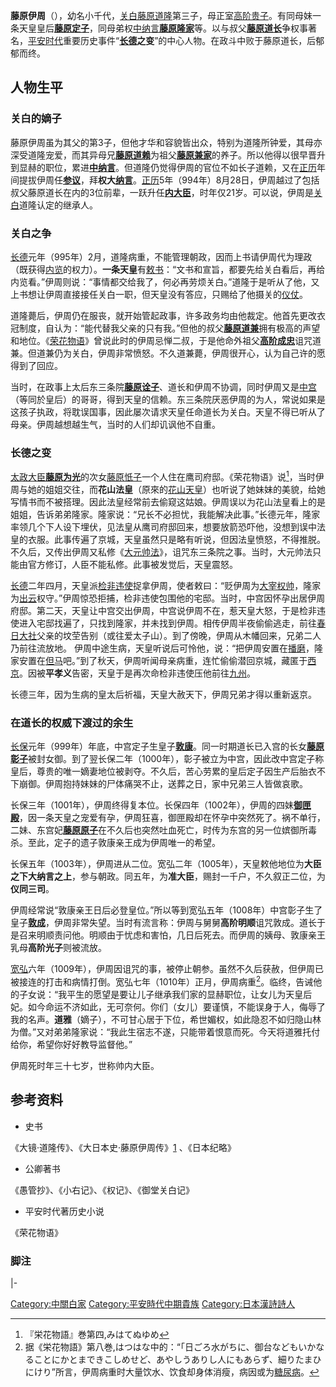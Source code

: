 
{{refimprove|time=2014-12-20}}
{{東亞男性歷史人物
|名稱 =藤原伊周
|身份 =日本贵族、[[公卿|公卿]]
|國家 =日本
|時代 =[[平安时代|平安时代]]中期
|政權 =
|主君 =[[一条天皇|一条天皇]]
|屆數 =
|最高職務 =[[内大臣|内大臣]]
|前任 =
|繼任 = 
|圖片名稱 =
|圖片大小 =
|圖片說明 =
|姓名 =藤原伊周
|封爵 =
|封號 =
|位階 =正二位
|封地 =
|神號 =
|氏族 =[[File:Japanese_crest_Sagari_Fuji.svg|22px]] [[藤原北家|藤原北家]]九条流兼家流
|出身地 =
|府邸 =室町邸、九条邸
|世系 = 
|初名 =
|幼名 =小千代君
|小字 =
|別名 =
|號 =
|法號 =
|院號 =
|戒名 =
|其他名號 =
|出生日期 =[[天延|天延]]2年（974年）
|出生地點 =
|婚年 =
|逝世日期 =[[宽弘|宽弘]]7年（1010年）正月28日
|逝世地點 =
|諡號 =
|墓葬 =
|祠廟 =
|父親 =[[藤原道隆|藤原道隆]]
|嫡母 =
|母親 =[[高阶贵子|高阶贵子]]
|養父 =
|元配 =
|正室 =[[源重光|源重光]]之女
|側室 =[[源致明|源致明]]之女
|正室之父 =源重光
|正室之嫡母 =
|正室之母 =
|兄弟 =
|姊妹 =
|嫡兄弟 =
|嫡姊妹 =
|庶兄弟 =
|同胞兄弟 =[[藤原隆家|藤原隆家]]、[[小松僧都隆元|小松僧都隆元]]
|同胞姊妹 =[[藤原定子|藤原定子]]、[[藤原原子|藤原原子]]、[[藤原道隆三女|藤原道隆三女]]、[[御匣殿_(藤原氏)|御匣殿]]
|異母兄弟 =[[藤原道赖|藤原道赖]]<br />[[藤原周家|藤原周家]]<br />[[藤原周赖|藤原周赖]]<br />[[藤原好亲|藤原好亲]]<br />[[藤原赖亲|藤原赖亲]]
|異母姊妹 =皇太后[[藤原妍子|藤原妍子]]女房<br />[[平重义室|平重义室]]
|異父兄弟 =
|異父姊妹 =
|繼兄弟 =
|繼姊妹 =
|嫡子 =[[藤原道雅|藤原道雅]]（从三位[[京職|左京大夫]]、荒三位、恶三位）
|嫡女 =[[藤原赖宗|藤原赖宗]]之妻<br />[[藤原周子|藤原周子]]（上东门院{{tsl|ja|女房}}）
|庶子 =[[藤原显长|藤原显长]]（从五位上缝殿头）
|庶女 =
|其他親屬 =[[高阶成忠|高阶成忠]]（外公）<br />[[高阶明顺|高阶明顺]]（舅舅）<br />[[高阶积善|高阶积善]]（舅舅）<br />[[高阶光子|高阶光子]]（姨母）
|經歷 = 
|著作 =
|注釋 =
}}
{{japanese|japanese=藤原 伊周|kana=ふじわら の これちか|romaji=Fujiwara no Korechiga}}

'''藤原伊周'''（{{bd|974年||1010年|2月14日}}），幼名小千代，[[关白|关白]][[藤原道隆|藤原道隆]]第三子，母正室[[高阶贵子|高阶贵子]]。有同母妹一条天皇皇后'''[[藤原定子|藤原定子]]'''，同母弟权[[中纳言|中纳言]]'''[[藤原隆家|藤原隆家]]'''等。以与叔父'''[[藤原道长|藤原道长]]'''争权事著名，[[平安时代|平安时代]]重要历史事件“'''[[长德|长德]]之变'''”的中心人物。在政斗中败于藤原道长，后郁郁而终。

==人物生平==
===关白的嫡子===
藤原伊周虽为其父的第3子，但他才华和容貌皆出众，特别为道隆所钟爱，其母亦深受道隆宠爱，而其异母兄'''[[藤原道赖|藤原道赖]]'''为祖父'''[[藤原兼家|藤原兼家]]'''的养子。所以他得以很早晋升到显赫的职位，累进'''[[中纳言|中纳言]]'''。但道隆仍觉得伊周的官位不如长子道赖，又在[[正历|正历]]年间提拔伊周任'''[[参议|参议]]'''，拜'''权大[[纳言|纳言]]'''。[[正历|正历]]5年（994年）8月28日，伊周越过了包括叔父藤原道长在内的3位前辈，一跃升任'''[[内大臣|内大臣]]'''，时年仅21岁。可以说，伊周是[[关白|关白]]道隆认定的继承人。

===关白之争===
[[长德|长德]]元年（995年）2月，道隆病重，不能管理朝政，因而上书请伊周代为理政（既获得[[内览|内览]]的权力）。'''一条天皇'''有[[敕书|敕书]]：“文书和宣旨，都要先给关白看后，再给内览看。”伊周则说：“事情都交给我了，何必再劳烦关白。”道隆于是听从了他，又上书想让伊周直接接任关白一职，但天皇没有答应，只赐给了他摄关的[[仪仗|仪仗]]。

道隆薨后，伊周仍在服丧，就开始管起政事，许多政务均由他裁定。他首先更改衣冠制度，自认为：“能代替我父亲的只有我。”但他的叔父'''[[藤原道兼|藤原道兼]]'''拥有极高的声望和地位。《[[荣花物语|荣花物语]]》曾说此时的伊周忌惮二叔，于是他命外祖父'''[[高阶成忠|高阶成忠]]'''诅咒道兼。但道兼仍为关白，伊周非常愤怒。不久道兼薨，伊周很开心，认为自己许的愿得到了回应。

当时，在政事上太后东三条院'''[[藤原诠子|藤原诠子]]'''、道长和伊周不协调，同时伊周又是[[中宫|中宫]]（等同於皇后）的哥哥，得到天皇的信赖。东三条院厌恶伊周的为人，常说如果是这孩子执政，将耽误国事，因此屡次请求天皇任命道长为关白。天皇不得已听从了母亲。伊周越想越生气，当时的人们却讥讽他不自重。

===长德之变===
[[太政大臣|太政大臣]]'''[[藤原为光|藤原为光]]'''的次女[[藤原忯子|藤原忯子]]一个人住在鹰司府邸。《荣花物语》说<ref>『栄花物語』巻第四,みはてぬゆめ</ref>，当时伊周与她的姐姐交往，而'''花山法皇'''（原來的[[花山天皇|花山天皇]]）也听说了她妹妹的美貌，给她写情书而不被搭理。因此法皇经常前去偷窥这姑娘。伊周误以为花山法皇看上的是姐姐，告诉弟弟隆家。隆家说：“兄长不必担忧，我能解决此事。”长德元年，隆家率领几个下人设下埋伏，见法皇从鹰司府邸回来，想要放箭恐吓他，没想到误中法皇的衣服。此事传遍了京城，天皇虽然只是略有听说，但因法皇愤怒，不得推脱。不久后，又传出伊周又私修《[[大元帅法|大元帅法]]》，诅咒东三条院之事。当时，大元帅法只能由官方修订，人臣不能私修。此事被发觉后，天皇震怒。

[[长德|长德]]二年四月，天皇派[[检非违使|检非违使]]捉拿伊周，使者敕曰：“贬伊周为[[大宰权帅|大宰权帅]]，隆家为[[出云|出云]]权守。”伊周惊恐拒捕，检非违使包围他的宅邸。当时，中宫因怀孕出居伊周府邸。第二天，天皇让中宫交出伊周，中宫说伊周不在，惹天皇大怒，于是检非违使进入宅邸找遍了，只找到隆家，并未找到伊周。相传伊周半夜偷偷逃走，前往[[春日大社|春日大社]]父亲的坟茔告别（或往爱太子山）。到了傍晚，伊周从木幡回来，兄弟二人乃前往流放地。
伊周中途生病，天皇听说后可怜他，说：“把伊周安置在[[播磨|播磨]]，隆家安置在[[但马|但马]]吧。”到了秋天，伊周听闻母亲病重，连忙偷偷潜回京城，藏匿于[[西京|西京]]。因被'''平孝义'''告密，天皇于是再次命检非违使压他前往[[九州_(日本)|九州]]。

长德三年，因为生病的皇太后祈福，天皇大赦天下，伊周兄弟才得以重新返京。

===在道长的权威下渡过的余生===
[[长保|长保]]元年（999年）年底，中宫定子生皇子'''[[敦康親王|敦康]]'''。同一时期道长已入宫的长女'''[[藤原彰子|藤原彰子]]'''被封女御。到了翌长保二年（1000年），彰子被立为中宫，因此改中宫定子称皇后，尊贵的唯一嫡妻地位被剥夺。不久后，苦心劳累的皇后定子因生产后胎衣不下崩御。伊周抱持妹妹的尸体痛哭不止，送葬之日，家中兄弟三人皆做哀歌。

长保三年（1001年），伊周终得复本位。长保四年（1002年），伊周的四妹'''[[御匣殿|御匣殿]]'''，因一条天皇之宠爱有孕，伊周狂喜，御匣殿却在怀孕中突然死了。祸不单行，二妹、东宫妃'''[[藤原原子|藤原原子]]'''在不久后也突然吐血死亡，时传为东宫的另一位嫔御所毒杀。至此，定子的遗子敦康亲王成为伊周唯一的希望。

长保五年（1003年），伊周进从二位。宽弘二年（1005年），天皇敕他地位为'''大臣之下大纳言之上'''，参与朝政。同五年，为'''准大臣'''，赐封一千户，不久叙正二位，为'''仪同三司'''。

伊周经常说“敦康亲王日后必登皇位。”所以等到宽弘五年（1008年）中宫彰子生了皇子'''[[後一條天皇|敦成]]'''，伊周非常失望。当时有流言称：伊周与舅舅'''高阶明顺'''诅咒敦成。道长于是召来明顺责问他。明顺由于忧虑和害怕，几日后死去。而伊周的姨母、敦康亲王乳母'''高阶光子'''则被流放。

[[宽弘|宽弘]]六年（1009年），伊周因诅咒的事，被停止朝参。虽然不久后获赦，但伊周已被接连的打击和病情打倒。宽弘七年（1010年）正月，伊周病重<ref>据《栄花物語》第八巻,はつはな中的：“「日ごろ水がちに、御台などもいかなることにかとまできこしめせど、あやしうありし人にもあらず、細りたまひにけり”所言，伊周病重时大量饮水、饮食却身体消瘦，病因或为[[糖尿病|糖尿病]]。</ref>。临终，告诫他的子女说：“我平生的愿望是要让儿子继承我们家的显赫职位，让女儿为天皇后妃。如今命运不济如此，无可奈何。你们（女儿）要谨慎，不能误身于人，侮辱了我的名声。'''道雅'''（嫡子），不可甘心居于下位，希世媚权，如此隐忍不如归隐山林为僧。”又对弟弟隆家说：“我此生宿志不遂，只能带着恨意而死。今天将道雅托付给你，希望你好好教导监督他。”

伊周死时年三十七岁，世称帅内大臣。

==参考资料==
* 史书
《大镜·道隆传》、《大日本史·藤原伊周传》[http://miko.org/~uraki/kuon/furu/text/dainihonsi/dns139.htm#04] {{Wayback|url=http://miko.org/~uraki/kuon/furu/text/dainihonsi/dns139.htm#04 |date=20200802043728 }}、《日本纪略》
* 公卿著书
《愚管抄》、《小右记》、《权记》、《御堂关白记》
* 平安时代著历史小说
《荣花物语》
===脚注===
<references/>

{{start box|width=auto}}
{{s-off}}
|-
{{s-before|[[藤原道兼|藤原道兼]]}}
{{s-ttl|title=[[內大臣|內大臣]]|years=994年10月5日－996年5月14日}}
{{s-vacant||next={{link-ja|藤原公季|藤原公季}}}}
{{end box}}

[[Category:中關白家|Category:中關白家]]
[[Category:平安時代中期貴族|Category:平安時代中期貴族]]
[[Category:日本漢詩詩人|Category:日本漢詩詩人]]